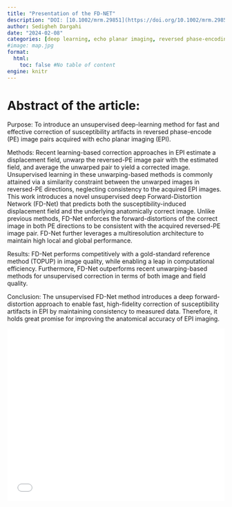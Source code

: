 ```yaml
---
title: "Presentation of the FD-NET"
description: "DOI: [10.1002/mrm.29851](https://doi.org/10.1002/mrm.29851){target='_blank'}"
author: Sedigheh Dargahi
date: "2024-02-08"
categories: [deep learning, echo planar imaging, reversed phase-encoding, susceptibility artifacts, unsupervised learning]
#image: map.jpg
format:
  html:
    toc: false #No table of content
engine: knitr
---
```


# Abstract of the article:

Purpose: To introduce an unsupervised deep-learning method for fast and effective correction of susceptibility artifacts in reversed phase-encode (PE) image pairs acquired with echo planar imaging (EPI).

Methods: Recent learning-based correction approaches in EPI estimate a displacement field, unwarp the reversed-PE image pair with the estimated field, and average the unwarped pair to yield a corrected image. Unsupervised learning in these unwarping-based methods is commonly attained via a similarity constraint between the unwarped images in reversed-PE directions, neglecting consistency to the acquired EPI images. This work introduces a novel unsupervised deep Forward-Distortion Network (FD-Net) that predicts both the susceptibility-induced displacement field and the underlying anatomically correct image. Unlike previous methods, FD-Net enforces the forward-distortions of the correct image in both PE directions to be consistent with the acquired reversed-PE image pair. FD-Net further leverages a multiresolution architecture to maintain high local and global performance.

Results: FD-Net performs competitively with a gold-standard reference method (TOPUP) in image quality, while enabling a leap in computational efficiency. Furthermore, FD-Net outperforms recent unwarping-based methods for unsupervised correction in terms of both image and field quality.

Conclusion: The unsupervised FD-Net method introduces a deep forward-distortion approach to enable fast, high-fidelity correction of susceptibility artifacts in EPI by maintaining consistency to measured data. Therefore, it holds great promise for improving the anatomical accuracy of EPI imaging.


![](../../pdfs/2024_02_08-Sadaf-FDNet.pdf){width=100% height=400}